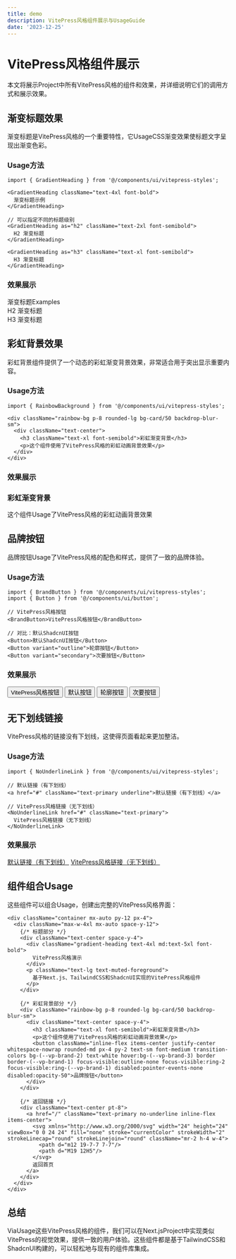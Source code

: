 ```yaml
---
title: demo
description: VitePress风格组件展示与UsageGuide
date: '2023-12-25'
---
```


# VitePress风格组件展示

本文将展示Project中所有VitePress风格的组件和效果，并详细说明它们的调用方式和展示效果。

## 渐变标题效果

渐变标题是VitePress风格的一个重要特性，它UsageCSS渐变效果使标题文字呈现出渐变色彩。

### Usage方法

```tsx
import { GradientHeading } from '@/components/ui/vitepress-styles';

<GradientHeading className="text-4xl font-bold">
  渐变标题示例
</GradientHeading>

// 可以指定不同的标题级别
<GradientHeading as="h2" className="text-2xl font-semibold">
  H2 渐变标题
</GradientHeading>

<GradientHeading as="h3" className="text-xl font-semibold">
  H3 渐变标题
</GradientHeading>
```

### 效果展示

<div className="gradient-heading text-4xl font-bold">
  渐变标题Examples
</div>

<div className="gradient-heading text-2xl font-semibold">
  H2 渐变标题
</div>

<div className="gradient-heading text-xl font-semibold">
  H3 渐变标题
</div>

## 彩虹背景效果

彩虹背景组件提供了一个动态的彩虹渐变背景效果，非常适合用于突出显示重要内容。

### Usage方法

```tsx
import { RainbowBackground } from '@/components/ui/vitepress-styles';

<div className="rainbow-bg p-8 rounded-lg bg-card/50 backdrop-blur-sm">
  <div className="text-center">
    <h3 className="text-xl font-semibold">彩虹渐变背景</h3>
    <p>这个组件使用了VitePress风格的彩虹动画背景效果</p>
  </div>
</div>
```

### 效果展示

<div className="rainbow-bg p-8 rounded-lg bg-card/50 backdrop-blur-sm">
  <div className="text-center">
    <h3 className="text-xl font-semibold">彩虹渐变背景</h3>
    <p>这个组件Usage了VitePress风格的彩虹动画背景效果</p>
  </div>
</div>

## 品牌按钮

品牌按钮Usage了VitePress风格的配色和样式，提供了一致的品牌体验。

### Usage方法

```tsx
import { BrandButton } from '@/components/ui/vitepress-styles';
import { Button } from '@/components/ui/button';

// VitePress风格按钮
<BrandButton>VitePress风格按钮</BrandButton>

// 对比：默认ShadcnUI按钮
<Button>默认ShadcnUI按钮</Button>
<Button variant="outline">轮廓按钮</Button>
<Button variant="secondary">次要按钮</Button>
```

### 效果展示

<div className="flex flex-wrap gap-4">
  <button className="inline-flex items-center justify-center whitespace-nowrap rounded-md px-4 py-2 text-sm font-medium transition-colors bg-(--vp-brand-2) text-white hover:bg-(--vp-brand-3) border border-(--vp-brand-1) focus-visible:outline-none focus-visible:ring-2 focus-visible:ring-(--vp-brand-1) disabled:pointer-events-none disabled:opacity-50">VitePress风格按钮</button>
  <button className="inline-flex items-center justify-center whitespace-nowrap rounded-md px-4 py-2 text-sm font-medium transition-colors bg-primary text-primary-foreground hover:bg-primary/90 focus-visible:outline-none focus-visible:ring-2 focus-visible:ring-ring focus-visible:ring-offset-2 disabled:pointer-events-none disabled:opacity-50">默认按钮</button>
  <button className="inline-flex items-center justify-center whitespace-nowrap rounded-md border border-input bg-background px-4 py-2 text-sm font-medium text-foreground hover:bg-accent hover:text-accent-foreground focus-visible:outline-none focus-visible:ring-2 focus-visible:ring-ring focus-visible:ring-offset-2 disabled:pointer-events-none disabled:opacity-50">轮廓按钮</button>
  <button className="inline-flex items-center justify-center whitespace-nowrap rounded-md bg-secondary text-secondary-foreground hover:bg-secondary/80 px-4 py-2 text-sm font-medium transition-colors focus-visible:outline-none focus-visible:ring-2 focus-visible:ring-ring focus-visible:ring-offset-2 disabled:pointer-events-none disabled:opacity-50">次要按钮</button>
</div>

## 无下划线链接

VitePress风格的链接没有下划线，这使得页面看起来更加整洁。

### Usage方法

```tsx
import { NoUnderlineLink } from '@/components/ui/vitepress-styles';

// 默认链接（有下划线）
<a href="#" className="text-primary underline">默认链接（有下划线）</a>

// VitePress风格链接（无下划线）
<NoUnderlineLink href="#" className="text-primary">
  VitePress风格链接（无下划线）
</NoUnderlineLink>
```

### 效果展示

<div className="flex gap-8">
  <a href="#" className="text-primary underline">默认链接（有下划线）</a>
  <a href="#" className="text-primary no-underline">
    VitePress风格链接（无下划线）
  </a>
</div>

## 组件组合Usage

这些组件可以组合Usage，创建出完整的VitePress风格界面：

```tsx
<div className="container mx-auto py-12 px-4">
  <div className="max-w-4xl mx-auto space-y-12">
    {/* 标题部分 */}
    <div className="text-center space-y-4">
      <div className="gradient-heading text-4xl md:text-5xl font-bold">
        VitePress风格演示
      </div>
      <p className="text-lg text-muted-foreground">
        基于Next.js、TailwindCSS和ShadcnUI实现的VitePress风格组件
      </p>
    </div>

    {/* 彩虹背景部分 */}
    <div className="rainbow-bg p-8 rounded-lg bg-card/50 backdrop-blur-sm">
      <div className="text-center space-y-4">
        <h3 className="text-xl font-semibold">彩虹渐变背景</h3>
        <p>这个组件使用了VitePress风格的彩虹动画背景效果</p>
        <button className="inline-flex items-center justify-center whitespace-nowrap rounded-md px-4 py-2 text-sm font-medium transition-colors bg-(--vp-brand-2) text-white hover:bg-(--vp-brand-3) border border-(--vp-brand-1) focus-visible:outline-none focus-visible:ring-2 focus-visible:ring-(--vp-brand-1) disabled:pointer-events-none disabled:opacity-50">品牌按钮</button>
      </div>
    </div>

    {/* 返回链接 */}
    <div className="text-center pt-8">
      <a href="/" className="text-primary no-underline inline-flex items-center">
        <svg xmlns="http://www.w3.org/2000/svg" width="24" height="24" viewBox="0 0 24 24" fill="none" stroke="currentColor" strokeWidth="2" strokeLinecap="round" strokeLinejoin="round" className="mr-2 h-4 w-4">
          <path d="m12 19-7-7 7-7"/>
          <path d="M19 12H5"/>
        </svg>
        返回首页
      </a>
    </div>
  </div>
</div>
```

## 总结

ViaUsage这些VitePress风格的组件，我们可以在Next.jsProject中实现类似VitePress的视觉效果，提供一致的用户体验。这些组件都是基于TailwindCSS和ShadcnUI构建的，可以轻松地与现有的组件库集成。

